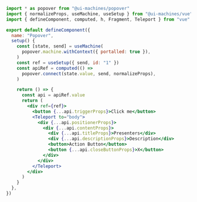 ```jsx
import * as popover from "@ui-machines/popover"
import { normalizeProps, useMachine, useSetup } from "@ui-machines/vue"
import { defineComponent, computed, h, Fragment, Teleport } from "vue"

export default defineComponent({
  name: "Popover",
  setup() {
    const [state, send] = useMachine(
      popover.machine.withContext({ portalled: true }),
    )
    const ref = useSetup({ send, id: "1" })
    const apiRef = computed(() =>
      popover.connect(state.value, send, normalizeProps),
    )

    return () => {
      const api = apiRef.value
      return (
        <div ref={ref}>
          <button {...api.triggerProps}>Click me</button>
          <Teleport to="body">
            <div {...api.positionerProps}>
              <div {...api.contentProps}>
                <div {...api.titleProps}>Presenters</div>
                <div {...api.descriptionProps}>Description</div>
                <button>Action Button</button>
                <button {...api.closeButtonProps}>X</button>
              </div>
            </div>
          </Teleport>
        </div>
      )
    }
  },
})
```
